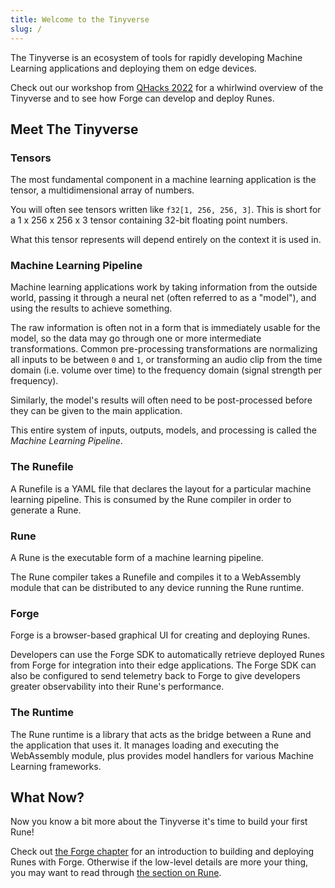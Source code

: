 ```yaml
---
title: Welcome to the Tinyverse
slug: /
---
```


The Tinyverse is an ecosystem of tools for rapidly developing Machine Learning
applications and deploying them on edge devices.

Check out our workshop from [QHacks 2022][qhacks] for a whirlwind overview of
the Tinyverse and to see how Forge can develop and deploy Runes.


<ReactPlayer controls width="100%" url="https://www.youtube.com/watch?v=tytpelD128s&t=91s" />

## Meet The Tinyverse

### Tensors

The most fundamental component in a machine learning application is the tensor,
a multidimensional array of numbers.

You will often see tensors written like `f32[1, 256, 256, 3]`. This is short for
a 1 x 256 x 256 x 3 tensor containing 32-bit floating point numbers.

What this tensor represents will depend entirely on the context it is used in.

### Machine Learning Pipeline

Machine learning applications work by taking information from the outside world,
passing it through a neural net (often referred to as a "model"), and using the
results to achieve something.

The raw information is often not in a form that is immediately usable for the
model, so the data may go through one or more intermediate transformations.
Common pre-processing transformations are normalizing all inputs to be between
`0` and `1`, or transforming an audio clip from the time domain (i.e. volume
over time) to the frequency domain (signal strength per frequency).

Similarly, the model's results will often need to be post-processed before they
can be given to the main application.

This entire system of inputs, outputs, models, and processing is called the
*Machine Learning Pipeline*.

### The Runefile

A Runefile is a YAML file that declares the layout for a particular machine
learning pipeline. This is consumed by the Rune compiler in order to generate a
Rune.

### Rune

A Rune is the executable form of a machine learning pipeline.

The Rune compiler takes a Runefile and compiles it to a WebAssembly module that
can be distributed to any device running the Rune runtime.

### Forge

Forge is a browser-based graphical UI for creating and deploying Runes.

Developers can use the Forge SDK to automatically retrieve deployed Runes from
Forge for integration into their edge applications. The Forge SDK can also be
configured to send telemetry back to Forge to give developers greater
observability into their Rune's performance.

### The Runtime

The Rune runtime is a library that acts as the bridge between a Rune and the
application that uses it. It manages loading and executing the WebAssembly
module, plus provides model handlers for various Machine Learning frameworks.

## What Now?

Now you know a bit more about the Tinyverse it's time to build your first Rune!

Check out [the Forge chapter](/docs/forge/) for an introduction to building and
deploying Runes with Forge. Otherwise if the low-level details are more your
thing, you may want to read through [the section on Rune](/docs/rune/).

[qhacks]: https://qhacks.io/
